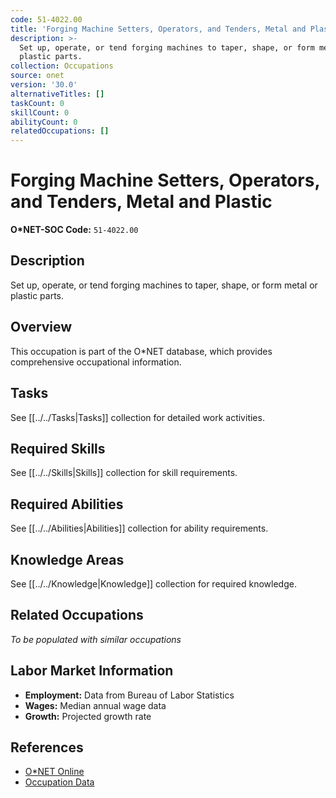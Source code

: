 ```yaml
---
code: 51-4022.00
title: 'Forging Machine Setters, Operators, and Tenders, Metal and Plastic'
description: >-
  Set up, operate, or tend forging machines to taper, shape, or form metal or
  plastic parts.
collection: Occupations
source: onet
version: '30.0'
alternativeTitles: []
taskCount: 0
skillCount: 0
abilityCount: 0
relatedOccupations: []
---
```

# Forging Machine Setters, Operators, and Tenders, Metal and Plastic

**O*NET-SOC Code:** `51-4022.00`

## Description

Set up, operate, or tend forging machines to taper, shape, or form metal or plastic parts.

## Overview

This occupation is part of the O*NET database, which provides comprehensive occupational information.

## Tasks

See [[../../Tasks|Tasks]] collection for detailed work activities.

## Required Skills

See [[../../Skills|Skills]] collection for skill requirements.

## Required Abilities

See [[../../Abilities|Abilities]] collection for ability requirements.

## Knowledge Areas

See [[../../Knowledge|Knowledge]] collection for required knowledge.

## Related Occupations

*To be populated with similar occupations*

## Labor Market Information

- **Employment:** Data from Bureau of Labor Statistics
- **Wages:** Median annual wage data
- **Growth:** Projected growth rate

## References

- [O*NET Online](https://www.onetonline.org/link/summary/51-4022.00)
- [Occupation Data](https://www.onetcenter.org/)
